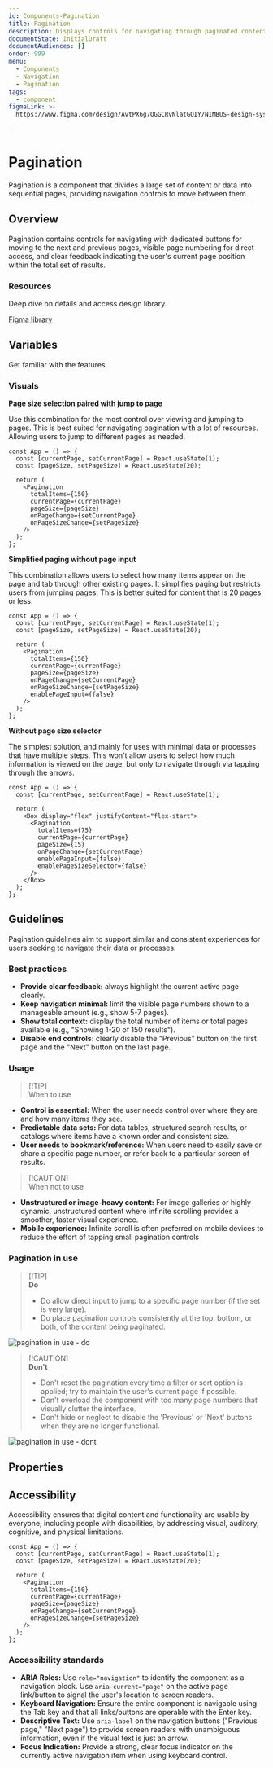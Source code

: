 ```yaml
---
id: Components-Pagination
title: Pagination
description: Displays controls for navigating through paginated content.
documentState: InitialDraft
documentAudiences: []
order: 999
menu:
  - Components
  - Navigation
  - Pagination
tags:
  - component
figmaLink: >-
  https://www.figma.com/design/AvtPX6g7OGGCRvNlatGOIY/NIMBUS-design-system
  
---
```


# Pagination

Pagination is a component that divides a large set of content or data into sequential pages, providing navigation controls to move between them.

## Overview

Pagination contains controls for navigating with dedicated buttons for moving to the next and previous pages, visible page numbering for direct access, and clear feedback indicating the user's current page position within the total set of results.

### Resources

Deep dive on details and access design library.

[Figma library](https://www.figma.com/design/AvtPX6g7OGGCRvNlatGOIY/NIMBUS-design-system)

## Variables

Get familiar with the features.

### Visuals

**Page size selection paired with jump to page**

Use this combination for the most control over viewing and jumping to pages. This is best suited for navigating pagination with a lot of resources. Allowing users to jump to different pages as needed. 


```jsx-live
const App = () => {
  const [currentPage, setCurrentPage] = React.useState(1);
  const [pageSize, setPageSize] = React.useState(20);
  
  return (
    <Pagination
      totalItems={150}
      currentPage={currentPage}
      pageSize={pageSize}
      onPageChange={setCurrentPage}
      onPageSizeChange={setPageSize}
    />
  );
};
```
**Simplified paging without page input**

This combination allows users to select how many items appear on the page and tab through other existing pages. It simplifies paging but restricts users from jumping pages. This is better suited for content that is 20 pages or less. 

```jsx-live
const App = () => {
  const [currentPage, setCurrentPage] = React.useState(1);
  const [pageSize, setPageSize] = React.useState(20);
  
  return (
    <Pagination
      totalItems={150}
      currentPage={currentPage}
      pageSize={pageSize}
      onPageChange={setCurrentPage}
      onPageSizeChange={setPageSize}
      enablePageInput={false}
    />
  );
};
```

**Without page size selector**

The simplest solution, and mainly for uses with minimal data or processes that have multiple steps. This won't allow users to select how much information is viewed on the page, but only to navigate through via tapping through the arrows.

```jsx-live
const App = () => {
  const [currentPage, setCurrentPage] = React.useState(1);
  
  return (
    <Box display="flex" justifyContent="flex-start">
      <Pagination
        totalItems={75}
        currentPage={currentPage}
        pageSize={15}
        onPageChange={setCurrentPage}
        enablePageInput={false}
        enablePageSizeSelector={false}
      />
    </Box>
  );
};
```

## Guidelines
Pagination guidelines aim to support similar and consistent experiences for users seeking to navigate their data or processes. 

### Best practices

 - **Provide clear feedback:** always highlight the current active page clearly.
 - **Keep navigation minimal:** limit the visible page numbers shown to a manageable amount (e.g., show 5-7 pages).
 - **Show total context:** display the total number of items or total pages available (e.g., "Showing 1-20 of 150 results").
 - **Disable end controls:** clearly disable the "Previous" button on the first page and the "Next" button on the last page.



### Usage

> [!TIP]\
> When to use

- **Control is essential:** When the user needs control over where they are and how many items they see.
- **Predictable data sets:** For data tables, structured search results, or catalogs where items have a known order and consistent size.
- **User needs to bookmark/reference:** When users need to easily save or share a specific page number, or refer back to a particular screen of results.

> [!CAUTION]\
> When not to use

- **Unstructured or image-heavy content:** For image galleries or highly dynamic, unstructured content where infinite scrolling provides a smoother, faster visual experience.
- **Mobile experience:** Infinite scroll is often preferred on mobile devices to reduce the effort of tapping small pagination controls




### Pagination in use

> [!TIP]\
> **Do**
>
> - Do allow direct input to jump to a specific page number (if the set is very large).
> - Do place pagination controls consistently at the top, bottom, or both, of the content being paginated.


![pagination in use - do](/images/pagination/pagination-in-use-do.png)


> [!CAUTION]\
> **Don't**
>
> - Don't reset the pagination every time a filter or sort option is applied; try to maintain the user's current page if possible.
> - Don't overload the component with too many page numbers that visually clutter the interface.
> - Don't hide or neglect to disable the 'Previous' or 'Next' buttons when they are no longer functional.

![pagination in use - dont](/images/pagination/pagination-in-use-dont.png)


## Properties

<PropsTable id="Pagination" />



## Accessibility

Accessibility ensures that digital content and functionality are usable by everyone, including people with disabilities, by addressing visual, auditory, cognitive, and physical limitations.



```jsx-live
const App = () => {
  const [currentPage, setCurrentPage] = React.useState(1);
  const [pageSize, setPageSize] = React.useState(20);
  
  return (
    <Pagination
      totalItems={150}
      currentPage={currentPage}
      pageSize={pageSize}
      onPageChange={setCurrentPage}
      onPageSizeChange={setPageSize}
    />
  );
};
```

### Accessibility standards

- **ARIA Roles:** Use `role="navigation"` to identify the component as a navigation block. Use `aria-current="page"` on the active page link/button to signal the user's location to screen readers.
- **Keyboard Navigation:** Ensure the entire component is navigable using the Tab key and that all links/buttons are operable with the Enter key.
- **Descriptive Text:** Use `aria-label` on the navigation buttons ("Previous page," "Next page") to provide screen readers with unambiguous information, even if the visual text is just an arrow.
- **Focus Indication:** Provide a strong, clear focus indicator on the currently active navigation item when using keyboard control.